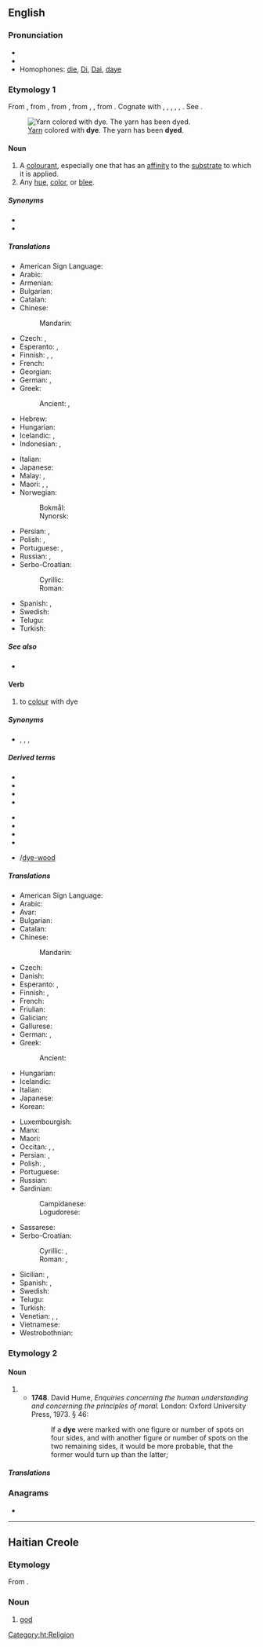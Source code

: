 {{also|d'ye}}
==English==
{{wikipedia}}

===Pronunciation===
* {{IPA|/daɪ/|lang=en}}
* {{rhymes|aɪ|lang=en}}
* Homophones: [[die]], [[Di]], [[Dai]], [[daye]]

===Etymology 1===
{{PIE root|en|dʰewh₂}}
From {{inh|en|enm|deie}}, from {{inh|en|ang|dēag||color, hue, dye}}, from {{inh|en|gem-pro|*daugō||colour, shade}}, from {{m|gem-pro|*dauganą}}, {{m|gem-pro|*dug-||to conceal, be dark}}, from {{der|en|ine-pro|*dʰewh₂-||to smoke, raise dust, camouflage}}. Cognate with {{cog|goh|tougan||dark, secretive}}, {{m|goh|tougal||dark, hidden, covert}}, {{cog|ang|dēagol}}, {{m|ang|dīegle||dark, hidden, secret}}, {{cog|ang|dohs}}, {{m|ang|dox||dusky, dark}}. See {{l|en|dusk}}.

[[File:Conner-prairie-yarn-drying.jpg|thumb|[[yarn|Yarn]] colored with '''dye'''. The yarn has been '''dyed'''.]]

====Noun====
{{en-noun|~}}

# A [[colourant]], especially one that has an [[affinity]] to the [[substrate]] to which it is applied.
# Any [[hue]], [[color]], or [[blee]].

=====Synonyms=====
* {{l|en|colourant}}
* {{l|en|tincture}}

=====Translations=====
{{trans-top|a colourant, especially one that has an affinity to the substrate to which it is applied}}
* American Sign Language: {{t|ase|9@SideNeckhigh-PalmDown-9@SideNeckhigh-PalmDown Upanddown-Upanddown 9@SideChesthigh-PalmDown-9@SideChesthigh-PalmDown}}
* Arabic: {{t|ar|صِبْغَة|f}}
* Armenian: {{t+|hy|ներկ}}
* Bulgarian: {{t+|bg|боя|f}}
* Catalan: {{t+|ca|tint|m}}
* Chinese:
*: Mandarin: {{t+|cmn|染料|tr=rǎnliào|sc=Hani}}
* Czech: {{t+|cs|barva|f}}, {{t+|cs|barvivo|n}}
* Esperanto: {{t|eo|kolorigilo}}, {{t|eo|tinkturo}}
* Finnish: {{t+|fi|värjäysaine}}, {{t+|fi|väri}}, {{t+|fi|väriaine}}
* French: {{t+|fr|teinture|f}}
* Georgian: {{t|ka|საღებავი}}
* German: {{t+|de|Färbemittel|n}}, {{t|de|Färbmittel|n}}
* Greek: {{t+|el|βαφή|f}}
*: Ancient: {{t|grc|βαφή|f}}, {{t|grc|βάμμα|n}}
* Hebrew: {{t+|he|צבע|m|tr=tséva|sc=Hebr}}
* Hungarian: {{t+|hu|festék}}
* Icelandic: {{t+|is|litur|m}}, {{t+|is|litarefni|n}}
* Indonesian: {{t+|id|pewarna}}, {{t+|id|pencelup}}
{{trans-mid}}
* Italian: {{t+|it|tintura|f}}
* Japanese: {{t+|ja|染料|tr=せんりょう, senryō}}
* Malay: {{t|ms|pewarna}}, {{t|ms|pencelup}}
* Maori: {{t|mi|wairākau}}, {{t|mi|tae}}, {{t|mi|waitae}}
* Norwegian:
*: Bokmål: {{t|nb|fargestoff|n}}
*: Nynorsk: {{t|nn|fargestoff|n}}
* Persian: {{t+|fa|رنگ|tr=rang|sc=fa-Arab}}, {{t+|fa|رزانه|tr=razāne}}
* Polish: {{t+|pl|barwnik|m-in}}, {{t+|pl|farba|f}}
* Portuguese: {{t+|pt|corante|m}}, {{t+|pt|tintura|f}}
* Russian: {{t+|ru|кра́ска|f}}, {{t+|ru|краси́тель|m}}
* Serbo-Croatian:
*: Cyrillic: {{t|sh|фарба|f}}
*: Roman: {{t+|sh|farba|f}}
* Spanish: {{t+|es|tinte|m}}, {{t+|es|tintura|f}}
* Swedish: {{t+|sv|färgämne|n}}
* Telugu: {{t|te|రంగు పదార్థం|tr=raMgu padaarthaM}}
* Turkish: {{t+|tr|boya}}
{{trans-bottom}}

=====See also=====
* {{l|en|ink}}

====Verb====
{{en-verb|dyes|dyeing|dyed}}

# {{lb|en|transitive}} to [[colour]] with dye

=====Synonyms=====
* {{sense|to color}} {{l|en|tint}}, {{l|en|stain}}, {{l|en|shade}}, {{l|en|streak}}

=====Derived terms=====
{{rel-top|Terms derived from "dye"}}
* {{l|en|dyeable}}
* {{l|en|dyed-in-the-wool}}
* {{l|en|dye-house}}
* {{l|en|dye-line}}
{{rel-mid}}
* {{l|en|dyer}}
* {{l|en|dyery}}
* {{l|en|dyester}}
* {{l|en|dyestuff}}
* {{l|en|dyewood}}/[[dye-wood]]
{{rel-bottom}}

=====Translations=====
{{trans-top|to colour with dye}}
* American Sign Language: {{t|ase|9@SideNeckhigh-PalmDown-9@SideNeckhigh-PalmDown Upanddown-Upanddown 9@SideChesthigh-PalmDown-9@SideChesthigh-PalmDown}}
* Arabic: {{t|ar|صَبَغَ}}
* Avar: {{t|av|бил|sc=Cyrl}}
* Bulgarian: {{t+|bg|боядисвам|tr=bojadisvam|sc=Cyrl}}
* Catalan: {{t+|ca|tenyir}}
* Chinese:
*: Mandarin: {{t+|cmn|染|tr=rǎn|sc=Hani}}
* Czech: {{t|cs|barvit}}
* Danish: {{t+|da|farve}}
* Esperanto: {{t|eo|kolorigi}}, {{t|eo|tinkturi}}
* Finnish: {{t+|fi|värjätä}}, {{t+|fi|sävyttää}}
* French: {{t+|fr|teindre}}
* Friulian: {{t|fur|tenzi}}
* Galician: {{t+|gl|tinxir}}
* Gallurese: {{t|sdn|pintà}}
* German: {{t+|de|färben}}, {{t|de|einfärben}}
* Greek: {{t+|el|βάφω}}
*: Ancient: {{t|grc|βάπτω}}
* Hungarian: {{t+|hu|fest}}
* Icelandic: {{t|is|lita}}
* Italian: {{t+|it|tingere}}
* Japanese: {{t|ja|染める|tr=そめる, someru}}
* Korean: {{t+|ko|염색하다}}
{{trans-mid}}
* Luxembourgish: {{t|lb|afierwen}}
* Manx: {{t|gv|daaghey}}
* Maori: {{t|mi|tāwai}}
* Occitan: {{t+|oc|ténher}}, {{t|oc|tenchar}}, {{t+|oc|tintar}}
* Persian: {{t+|fa|رزیدن|tr=razidan|sc=fa-Arab}}, {{t+|fa|رشتن|tr=raštan|sc=fa-Arab}}
* Polish: {{t+|pl|barwić}}, {{t+|pl|farbować}}
* Portuguese: {{t+|pt|tingir}}
* Russian: {{t+|ru|кра́сить}}
* Sardinian:
*: Campidanese: {{t|sc|pintài}}
*: Logudorese: {{t|sc|pintare}}
* Sassarese: {{t|sdc|pintà}}
* Serbo-Croatian:
*: Cyrillic: {{t|sh|фарбати}}, {{t|sh|офарбати}}
*: Roman: {{t+|sh|farbati}}, {{t+|sh|ofarbati}}
* Sicilian: {{t+|scn|tìnciri}}, {{t+|scn|tìngiri}}
* Spanish: {{t+|es|teñir}}, {{t+|es|tinturar}}
* Swedish: {{t+|sv|färga}}
* Telugu: {{t|te|రంగు అద్దు|tr=raMgu addu}}
* Turkish: {{t+|tr|boyamak}}
* Venetian: {{t|vec|ténxer}}, {{t|vec|ténxar}}, {{t|vec|ténzar}}
* Vietnamese: {{t+|vi|nhuộm}}
* Westrobothnian: {{t|gmq-bot|ferg}}
{{trans-bottom}}

===Etymology 2===

====Noun====
{{en-noun|dyce}}

# {{alternative spelling of|die||singular of dice|lang=en}}
#* '''1748'''. David Hume, ''Enquiries concerning the human understanding and concerning the principles of moral.'' London: Oxford University Press, 1973. § 46:
#*: If a '''dye''' were marked with one figure or number of spots on four sides, and with another figure or number of spots on the two remaining sides, it would be more probable, that the former would turn up than the latter;

=====Translations=====
{{trans-see|die}}

===Anagrams===
* {{anagrams|en|a=dey|Dey|dey|ye'd|yed}}

----

==Haitian Creole==

===Etymology===
From {{etyl|fr|ht}} {{m|fr|dieu||god}}.

===Noun===
{{head|ht|noun}}

# [[god]] <!-- This language section up to here was created using Template:new ht entry -->

[[Category:ht:Religion]]